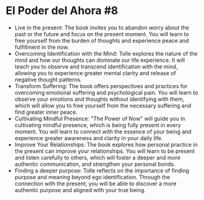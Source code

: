 # El Poder del Ahora #8

- Live in the present: The book invites you to abandon worry about the past or the future and focus on the present moment. You will learn to free yourself from the burden of thoughts and experience peace and fulfillment in the now.
- Overcoming Identification with the Mind: Tolle explores the nature of the mind and how our thoughts can dominate our life experience. It will teach you to observe and transcend identification with the mind, allowing you to experience greater mental clarity and release of negative thought patterns.
- Transform Suffering: The book offers perspectives and practices for overcoming emotional suffering and psychological pain. You will learn to observe your emotions and thoughts without identifying with them, which will allow you to free yourself from the necessary suffering and find greater inner peace.
- Cultivating Mindful Presence: "The Power of Now" will guide you in cultivating mindful presence, which is being fully present in every moment. You will learn to connect with the essence of your being and experience greater awareness and clarity in your daily life.
- Improve Your Relationships: The book explores how personal practice in the present can improve your relationships. You will learn to be present and listen carefully to others, which will foster a deeper and more authentic communication, and strengthen your personal bonds.
- Finding a deeper purpose: Tolle reflects on the importance of finding purpose and meaning beyond ego identification. Through the connection with the present, you will be able to discover a more authentic purpose and aligned with your true being.